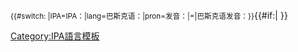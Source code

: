 <onlyinclude><small>{{#switch: {{{2}}}|IPA=IPA：|lang=巴斯克语：|pron=发音：|=|巴斯克语发音：}}</small>{{IPA|[[Help:巴斯克語國際音標|[{{{1}}}]]]}}{{#if:{{{3|}}}|{{IPA audio link|{{{3}}} }} }}</onlyinclude><noinclude>

{{documentation|Template:usage of IPA templates}}

<!-- PLEASE ADD CATEGORIES BELOW THIS LINE, THANKS. -->

[[Category:IPA語言模板]]

<!-- PLEASE ADD INTERWIKIS BELOW THIS LINE, THANKS. -->
</noinclude>
